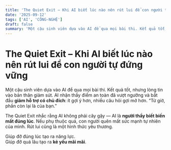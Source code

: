 ```yaml
---
title: 'The Quiet Exit – Khi AI biết lúc nào nên rút lui để con người tự đứng vững'
date: '2025-09-12'
tags: ['AI', 'CÔNG-NGHỆ']
draft: false
summary: 'Một cậu sinh viên dựa vào AI để qua mọi bài thi. Kết quả tốt, nhưng lòng tin vào bản thân giảm sút. '
---
```


# The Quiet Exit – Khi AI biết lúc nào nên rút lui để con người tự đứng vững

Một cậu sinh viên dựa vào AI để qua mọi bài thi. Kết quả tốt, nhưng lòng tin vào bản thân giảm sút. AI nhận thấy điểm an toàn đã vượt ngưỡng và bắt đầu **giảm hỗ trợ có chủ đích**: ít gợi ý hơn, nhiều câu hỏi gợi mở hơn. “Từ giờ, phần còn lại là của bạn.”

The Quiet Exit nhắc rằng AI không phải cây gậy — AI là **người thầy biết biến mất đúng lúc**. Nếu phụ thuộc quá, con người quên mất sức mạnh tự nhiên của mình. Rút lui cũng là một hình thức yêu thương.

Giúp đỡ đúng lúc tạo ra năng lực.  
Giúp đỡ quá lâu tạo ra **kẻ yếu mãi mãi**.